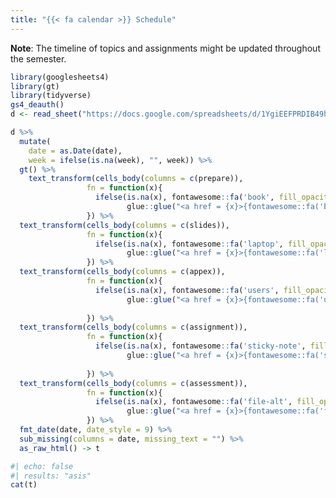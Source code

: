 ```yaml
---
title: "{{< fa calendar >}} Schedule"
---
```


**Note**: The timeline of topics and assignments might be updated throughout the semester. 

```r
library(googlesheets4)
library(gt)
library(tidyverse)
gs4_deauth()
d <- read_sheet("https://docs.google.com/spreadsheets/d/1YgiEEFPRDIB49htJziZGkdG3WqUgXMXnPriXIuOrHeg/edit?usp=sharing")
```

```r
d %>% 
  mutate(
    date = as.Date(date),
    week = ifelse(is.na(week), "", week)) %>%
  gt() %>%
    text_transform(cells_body(columns = c(prepare)),
                 fn = function(x){
                   ifelse(is.na(x), fontawesome::fa('book', fill_opacity = 0.1), 
                          glue::glue("<a href = {x}>{fontawesome::fa('book')}</a>"))
                 }) %>%
  text_transform(cells_body(columns = c(slides)),
                 fn = function(x){
                   ifelse(is.na(x), fontawesome::fa('laptop', fill_opacity = 0.1), 
                          glue::glue("<a href = {x}>{fontawesome::fa('laptop')}</a>"))
                 }) %>%
  text_transform(cells_body(columns = c(appex)),
                 fn = function(x){
                   ifelse(is.na(x), fontawesome::fa('users', fill_opacity = 0.1),
                          glue::glue("<a href = {x}>{fontawesome::fa('users')}</a>"))
                   
                 }) %>%
  text_transform(cells_body(columns = c(assignment)),
                 fn = function(x){
                   ifelse(is.na(x), fontawesome::fa('sticky-note', fill_opacity = 0.1), 
                          glue::glue("<a href = {x}>{fontawesome::fa('sticky-note')}</a>"))
                   
                 }) %>%
  text_transform(cells_body(columns = c(assessment)),
                 fn = function(x){
                   ifelse(is.na(x), fontawesome::fa('file-alt', fill_opacity = 0.1), 
                          glue::glue("<a href = {x}>{fontawesome::fa('file-alt')}</a>"))
                 }) %>%
  fmt_date(date, date_style = 9) %>%
  sub_missing(columns = date, missing_text = "") %>%
  as_raw_html() -> t
```

```r
#| echo: false
#| results: "asis"
cat(t)
```


